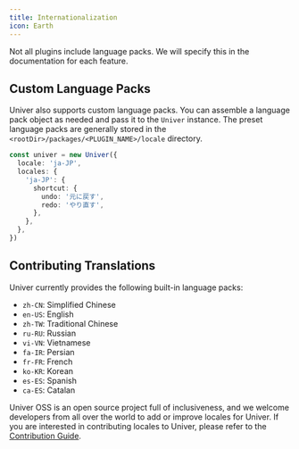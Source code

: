 ```yaml
---
title: Internationalization
icon: Earth
---
```


<Callout type="warning" title="Caution">
  Not all plugins include language packs. We will specify this in the documentation for each feature.
</Callout>

## Custom Language Packs

Univer also supports custom language packs. You can assemble a language pack object as needed and pass it to the `Univer` instance. The preset language packs are generally stored in the `<rootDir>/packages/<PLUGIN_NAME>/locale` directory.

```typescript
const univer = new Univer({
  locale: 'ja-JP',
  locales: {
    'ja-JP': {
      shortcut: {
        undo: '元に戻す',
        redo: 'やり直す',
      },
    },
  },
})
```

## Contributing Translations

Univer currently provides the following built-in language packs:

- `zh-CN`: Simplified Chinese
- `en-US`: English
- `zh-TW`: Traditional Chinese
- `ru-RU`: Russian
- `vi-VN`: Vietnamese
- `fa-IR`: Persian
- `fr-FR`: French
- `ko-KR`: Korean
- `es-ES`: Spanish
- `ca-ES`: Catalan

Univer OSS is an open source project full of inclusiveness, and we welcome developers from all over the world to add or improve locales for Univer. If you are interested in contributing locales to Univer, please refer to the [Contribution Guide](/introduction/contributing).
